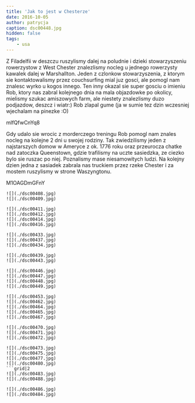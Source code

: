 ```yaml
---
title: 'Jak to jest w Chesterze'
date: 2016-10-05
author: patrycja
caption: dsc00448.jpg
hidden: false
tags: 
    - usa
---
```


Z Filadelfii w deszczu ruszylismy dalej na poludnie i dzieki stowarzyszeniu rowerzystow z West Chester znalezlismy nocleg u jednego rowerzysty kawalek dalej w Marshallton. Jeden z czlonkow stowarzyszenia, z ktorym sie kontaktowalismy przez couchsurfing mial juz gosci, ale pomogl nam znalesc wyrko u kogos innego. Ten inny okazal sie super gosciu o imieniu Rob, ktory nas zabral kolejnego dnia na mala objazdowke po okolicy, mielismy szukac amiszowych farm, ale niestety znalezlismy duzo podjazdow, deszcz i wiatr:) Rob zlapal gume (ja w sumie tez dzin wczesniej wjechalam na pinezke :O) 

<youtube>mlfQfwCnYq8</youtube>

Gdy udalo sie wrocic z morderczego treningu Rob pomogl nam znales nocleg na kolejne 2 dni u swojej rodziny. Tak zwiedzilismy jeden z najstarszych domow w Ameryce z ok. 1776 roku oraz przeurocza chatke nad zatoczka Queenstown, gdzie trafilismy na uczte sasiedzka, ze ciezko bylo sie ruszac po niej. Poznalismy mase niesamowitych ludzi. Na kolejny dzien jedna z sasiadek zabrala nas truckiem przez rzeke Chester i za mostem ruszylismy w strone Waszyngtonu.

<youtube>M1OAGDmGFnY</youtube>

```grid|2
![](./dsc00408.jpg)
![](./dsc00409.jpg)
```
```grid|4
![](./dsc00411.jpg)
![](./dsc00412.jpg)
![](./dsc00414.jpg)
![](./dsc00416.jpg)
```
```grid|3
![](./dsc00433.jpg)
![](./dsc00437.jpg)
![](./dsc00434.jpg)
```
```grid|2
![](./dsc00439.jpg)
![](./dsc00443.jpg)
```
```grid|4
![](./dsc00446.jpg)
![](./dsc00447.jpg)
![](./dsc00448.jpg)
![](./dsc00449.jpg)
```
```grid|5
![](./dsc00453.jpg)
![](./dsc00462.jpg)
![](./dsc00464.jpg)
![](./dsc00465.jpg)
![](./dsc00467.jpg)
```
```grid|3
![](./dsc00470.jpg)
![](./dsc00471.jpg)
![](./dsc00472.jpg)
```
```grid|4
![](./dsc00473.jpg)
![](./dsc00475.jpg)
![](./dsc00477.jpg)
![](./dsc00480.jpg)
```grid|2
![](./dsc00483.jpg)
![](./dsc00488.jpg)
```
```grid|2
![](./dsc00486.jpg)
![](./dsc00484.jpg)
```



